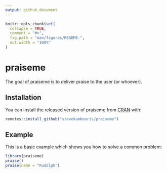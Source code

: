 ```yaml
---
output: github_document
---
```


<!-- README.md is generated from README.Rmd. Please edit that file -->

```r
knitr::opts_chunk$set(
  collapse = TRUE,
  comment = "#>",
  fig.path = "man/figures/README-",
  out.width = "100%"
)
```
# praiseme

The goal of praiseme is to deliver praise to the user (or whoever).

## Installation

You can install the released version of praiseme from [CRAN](https://CRAN.R-project.org) with:

``` r
remotes::install_github("stevekambouris/praiseme")
```

## Example

This is a basic example which shows you how to solve a common problem:

```r
library(praiseme)
praise()
praise(name = "Rudolph")
```

